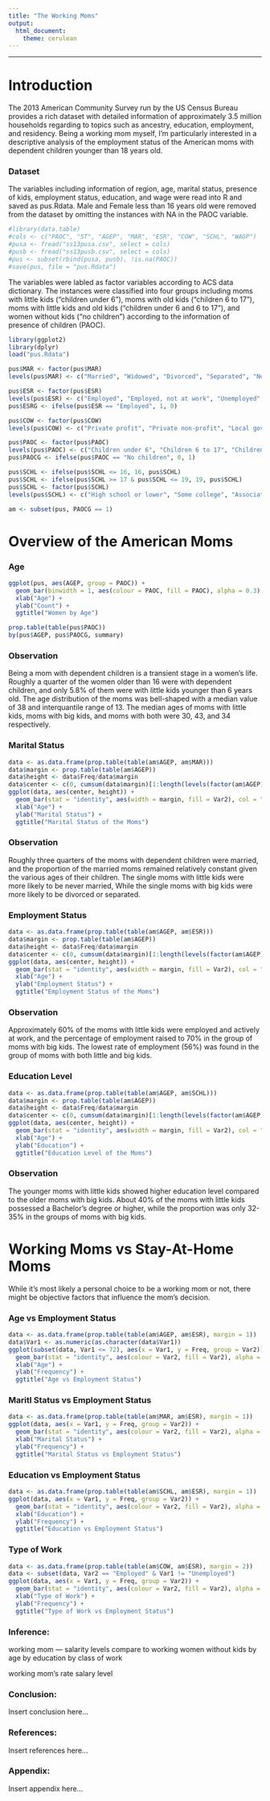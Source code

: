 ```yaml
---
title: "The Working Moms"
output:
  html_document:
    theme: cerulean
---
```

_________________________________________________________________________________________________

# Introduction

The 2013 American Community Survey run by the US Census Bureau provides a rich dataset with detailed information of approximately 3.5 million households regarding to topics such as ancestry, education, employment, and residency. Being a working mom myself, I'm particularly interested in a descriptive analysis of the employment status of the American moms with dependent children younger than 18 years old.

### Dataset

The variables including information of region, age, marital status, presence of kids, employment status, education, and wage were read into R and saved as pus.Rdata. Male and Female less than 16 years old were removed from the dataset by omitting the instances with NA in the PAOC variable.  

```r
#library(data.table)
#cols <- c("PAOC", "ST", "AGEP", "MAR", "ESR", "COW", "SCHL", "WAGP")
#pusa <- fread("ss13pusa.csv", select = cols)
#pusb <- fread("ss13pusb.csv", select = cols)
#pus <- subset(rbind(pusa, pusb), !is.na(PAOC))
#save(pus, file = "pus.Rdata")
```

The variables were labled as factor variables according to ACS data dictionary. The instances were classified into four groups including moms with little kids ("children under 6"), moms with old kids ("children 6 to 17"), moms with little kids and old kids ("children under 6 and 6 to 17"), and women without kids ("no children") according to the information of presence of children (PAOC). 

```r
library(ggplot2)
library(dplyr)
load("pus.Rdata")

pus$MAR <- factor(pus$MAR)
levels(pus$MAR) <- c("Married", "Widowed", "Divorced", "Separated", "Never married")

pus$ESR <- factor(pus$ESR)
levels(pus$ESR) <- c("Employed", "Employed, not at work", "Unemployed", "Employed", "Employed, not at work", "Not in labor force")
pus$ESRG <- ifelse(pus$ESR == "Employed", 1, 0)

pus$COW <- factor(pus$COW)
levels(pus$COW) <- c("Private profit", "Private non-profit", "Local government", "State government", "Federal government", "Self-employed", "Self-employed", "Working without pay", "Unemployed")

pus$PAOC <- factor(pus$PAOC)
levels(pus$PAOC) <- c("Children under 6", "Children 6 to 17", "Children under 6 and 6 to 17", "No children")
pus$PAOCG <- ifelse(pus$PAOC == "No children", 0, 1)

pus$SCHL <- ifelse(pus$SCHL <= 16, 16, pus$SCHL)
pus$SCHL <- ifelse(pus$SCHL >= 17 & pus$SCHL <= 19, 19, pus$SCHL)
pus$SCHL <- factor(pus$SCHL)
levels(pus$SCHL) <- c("High school or lower", "Some college", "Associate's degree", "Bachelor's degree", "Master's degree", "Professional degree", "Doctorate degree")

am <- subset(pus, PAOCG == 1)
```

# Overview of the American Moms

### Age

```r
ggplot(pus, aes(AGEP, group = PAOC)) + 
  geom_bar(binwidth = 1, aes(colour = PAOC, fill = PAOC), alpha = 0.3) +
  xlab("Age") + 
  ylab("Count") + 
  ggtitle("Women by Age")

prop.table(table(pus$PAOC))
by(pus$AGEP, pus$PAOCG, summary)
```

### Observation

Being a mom with dependent children is a transient stage in a women's life. Roughly a quarter of the women older than 16 were with dependent children, and only 5.8% of them were with little kids younger than 6 years old. The age distribution of the moms was bell-shaped with a median value of 38 and interquantile range of 13. The median ages of moms with little kids, moms with big kids, and moms with both were 30, 43, and 34 respectively. 

### Marital Status

```r
data <- as.data.frame(prop.table(table(am$AGEP, am$MAR)))
data$margin <- prop.table(table(am$AGEP))
data$height <- data$Freq/data$margin
data$center <- c(0, cumsum(data$margin)[1:length(levels(factor(am$AGEP))) -1]) + data$margin/2
ggplot(data, aes(center, height)) + 
  geom_bar(stat = "identity", aes(width = margin, fill = Var2), col = "gray", alpha = 0.7) +
  xlab("Age") +
  ylab("Marital Status") + 
  ggtitle("Marital Status of the Moms")
```

### Observation

Roughly three quarters of the moms with dependent children were married, and the proportion of the married moms remained relatively constant given the various ages of their children. The single moms with little kids were more likely to be never married, While the single moms with big kids were more likely to be divorced or separated.

### Employment Status

```r
data <- as.data.frame(prop.table(table(am$AGEP, am$ESR)))
data$margin <- prop.table(table(am$AGEP))
data$height <- data$Freq/data$margin
data$center <- c(0, cumsum(data$margin)[1:length(levels(factor(am$AGEP))) -1]) + data$margin/2
ggplot(data, aes(center, height)) + 
  geom_bar(stat = "identity", aes(width = margin, fill = Var2), col = "gray", alpha = 0.7) +
  xlab("Age") +
  ylab("Employment Status") + 
  ggtitle("Employment Status of the Moms")
```

### Observation

Approximately 60% of the moms with little kids were employed and actively at work, and the percentage of employment raised to 70% in the group of moms with big kids. The lowest rate of employment (56%) was found in the group of moms with both little and big kids. 

### Education Level

```r
data <- as.data.frame(prop.table(table(am$AGEP, am$SCHL)))
data$margin <- prop.table(table(am$AGEP))
data$height <- data$Freq/data$margin
data$center <- c(0, cumsum(data$margin)[1:length(levels(factor(am$AGEP))) -1]) + data$margin/2
ggplot(data, aes(center, height)) + 
  geom_bar(stat = "identity", aes(width = margin, fill = Var2), col = "gray", alpha = 0.7) +
  xlab("Age") +
  ylab("Education") + 
  ggtitle("Education Level of the Moms")
```

### Observation

The younger moms with little kids showed higher education level compared to the older moms with big kids. About 40% of the moms with little kids possessed a Bachelor's degree or higher, while the proportion was only 32-35% in the groups of moms with big kids.  

# Working Moms vs Stay-At-Home Moms

While it's most likely a personal choice to be a working mom or not, there might be objective factors that influence the mom's decision. 

### Age vs Employment Status

```r
data <- as.data.frame(prop.table(table(am$AGEP, am$ESR), margin = 1))
data$Var1 <- as.numeric(as.character(data$Var1))
ggplot(subset(data, Var1 <= 72), aes(x = Var1, y = Freq, group = Var2)) + 
  geom_bar(stat = "identity", aes(colour = Var2, fill = Var2), alpha = 0.3) + 
  xlab("Age") +
  ylab("Frequency") +
  ggtitle("Age vs Employment Status")
```

### Maritl Status vs Employment Status

```r
data <- as.data.frame(prop.table(table(am$MAR, am$ESR), margin = 1))
ggplot(data, aes(x = Var1, y = Freq, group = Var2)) + 
  geom_bar(stat = "identity", aes(colour = Var2, fill = Var2), alpha = 0.3) + 
  xlab("Marital Status") +
  ylab("Frequency") +
  ggtitle("Marital Status vs Employment Status")
```

### Education vs Employment Status

```r
data <- as.data.frame(prop.table(table(am$SCHL, am$ESR), margin = 1))
ggplot(data, aes(x = Var1, y = Freq, group = Var2)) + 
  geom_bar(stat = "identity", aes(colour = Var2, fill = Var2), alpha = 0.3) + 
  xlab("Education") +
  ylab("Frequency") +
  ggtitle("Education vs Employment Status")
```

### Type of Work

```r
data <- as.data.frame(prop.table(table(am$COW, am$ESR), margin = 2))
data <- subset(data, Var2 == "Employed" & Var1 != "Unemployed")
ggplot(data, aes(x = Var1, y = Freq, group = Var2)) + 
  geom_bar(stat = "identity", aes(colour = Var2, fill = Var2), alpha = 0.3) + 
  xlab("Type of Work") +
  ylab("Frequency") +
  ggtitle("Type of Work vs Employment Status")
```


### Inference:

working mom --- salarity levels
compare to working women without kids
by age
by education
by class of work

working mom's rate 
salary level

### Conclusion:

Insert conclusion here...

### References:

Insert references here...

### Appendix:

Insert appendix here...
